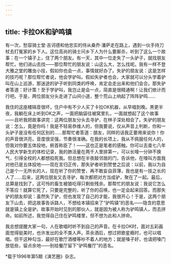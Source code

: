 ```yaml
---
---
---
```

title: 卡拉OK和驴鸣镇
---

有一次，愁容骑士堂·吉诃德和他忠实的侍从桑乔·潘萨走在路上，遇到一伙手持刀杖去打冤家的乡下人。这位高尚的骑士问乡下人为什么要厮杀，听到了这么一个故事：在一个镇子上，住了两个朋友。有一天，其中一位走失了一头驴子，就找朋友帮忙。他们进山去找——那位帮忙的朋友说：山这么大，怎么找呢。我有一样不登大雅之堂的雕虫小技，假如你也会一点，事情就好办了。失驴的朋友说：这是怎样的技巧呢？那位帮忙者说，他会学驴叫。假如失驴者也会，大家就可以分头学着驴叫在山上巡游，那迷途的驴子听到同类的呼唤，肯定会走出来和他们会合。那失驴者答道：好计策！至于学驴叫，我岂止是会一点，简直是很精通啊！让我们依计而行吧。于是，两位朋友分头走进了山间小道，整个荒山上响起了阵阵驴鸣……

我住的这座楼隔音很坏，住户中有不少人买了卡拉OK机器，从早唱到晚。黑更半夜，我躺在床上听到OK之声，一面把脑袋往被窝里扎，一面就想起了这个故事——且听我把故事讲完：这两位朋友分头去寻驴，在林子深处相会了。失驴的朋友说：怎么，竟是你吗！我是不轻易恭维人的，但我要说，仅从声音上判断，你和一头驴子是没有任何区别的……那帮忙者答道：朋友，同样的话我正要用来说你！你的声音很洪亮，音度很坚强，节奏很准确。在我的长项上，我从不佩服任何人的，但我对你要五体投地，俯首称臣了！——这也正是笔者的感触。你可以去查七八年人民大学新生的体检记录，我的肺活量在两千人里排第一，可以长嚎一分钟不换气，引得全校的人都想掐死我。但总想在半夜敲邻居的门，告诉他，在嚎叫方面我对他已是五体投地——现在言归正传，那失驴者听到赞誉之后说：以前，我以为自己是个一无所长的人，现在听了你的赞誉，再不敢妄自菲薄，我也是有一技之长的人了……后来，这两位朋友又去寻驴，每次都把对方当成驴，聚在了一起。最后，总算是找到了，这可怜的畜生被狼吃得只剩些残余。那帮忙的朋友说：我说它怎么不答应！就算它死了，只要是完整的，听了你的召唤，也一定会起来回答。而那失驴的朋友却说：虽然失了驴，但也发现了自己的才能，我很开心！于是，这两个朋友下山去，把这故事告诉路人，不想给本镇招来了“驴鸣镇”的恶名——隐含的意思就是镇上全是驴。故事开始时见到的那伙人，就是因为被人称为驴鸣镇人，而去拼命。如前所述，我觉得自己住在驴鸣楼里，但不想为此和人拼命。

我总想提醒大家一句，人在歌唱时听不到自己的声音。在卡拉OK时，面对五彩画面觉得挺美时，也许发出的全不类人声。茶余酒后，想过把歌星瘾时，也可以唱唱。但干这种勾当，最好在歌厅酒楼等吵不着人的地方；就是嗓子好，也请把嗓门放低些，留点余地——别给餐厅留下“驴鸣餐厅”的恶名。

*载于1996年第5期《演艺圈》杂志。